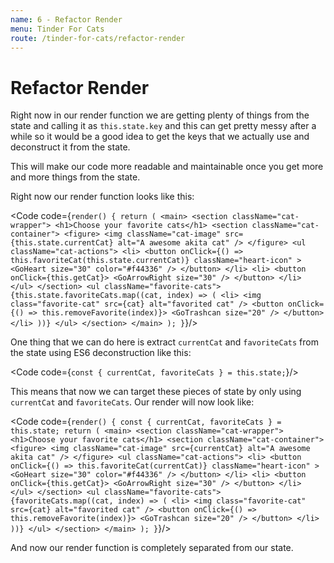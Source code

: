 ```yaml
---
name: 6 - Refactor Render
menu: Tinder For Cats
route: /tinder-for-cats/refactor-render
---
```




# Refactor Render

Right now in our render function we are getting plenty of things from the state and calling it as `this.state.key` and this can get pretty messy after a while so it would be a good idea to get the keys that we actually use and deconstruct it from the state.

This will make our code more readable and maintainable once you get more and more things from the state.

Right now our render function looks like this:

<Code code={`
render() {
  return (
    <main>
      <section className="cat-wrapper">
        <h1>Choose your favorite cats</h1>
        <section className="cat-container">
          <figure>
            <img
              className="cat-image"
              src={this.state.currentCat}
              alt="A awesome akita cat"
            />
          </figure>
          <ul className="cat-actions">
            <li>
              <button
                onClick={() => this.favoriteCat(this.state.currentCat)}
                className="heart-icon"
              >
                <GoHeart size="30" color="#f44336" />
              </button>
            </li>
            <li>
              <button onClick={this.getCat}>
                <GoArrowRight size="30" />
              </button>
            </li>
          </ul>
        </section>
        <ul className="favorite-cats">
          {this.state.favoriteCats.map((cat, index) => (
            <li>
              <img class="favorite-cat" src={cat} alt="favorited cat" />
              <button onClick={() => this.removeFavorite(index)}>
                <GoTrashcan size="20" />
              </button>
            </li>
          ))}
        </ul>
      </section>
    </main>
  );
}
`}/>

One thing that we can do here is extract `currentCat` and `favoriteCats` from the state using ES6 deconstruction like this:

<Code code={`
const { currentCat, favoriteCats } = this.state;
`}/>

This means that now we can target these pieces of state by only using `currentCat` and `favoriteCats`. Our render will now look like:

<Code code={`
render() {
  const { currentCat, favoriteCats } = this.state;
  return (
    <main>
      <section className="cat-wrapper">
        <h1>Choose your favorite cats</h1>
        <section className="cat-container">
          <figure>
            <img
              className="cat-image"
              src={currentCat}
              alt="A awesome akita cat"
            />
          </figure>
          <ul className="cat-actions">
            <li>
              <button
                onClick={() => this.favoriteCat(currentCat)}
                className="heart-icon"
              >
                <GoHeart size="30" color="#f44336" />
              </button>
            </li>
            <li>
              <button onClick={this.getCat}>
                <GoArrowRight size="30" />
              </button>
            </li>
          </ul>
        </section>
        <ul className="favorite-cats">
          {favoriteCats.map((cat, index) => (
            <li>
              <img class="favorite-cat" src={cat} alt="favorited cat" />
              <button onClick={() => this.removeFavorite(index)}>
                <GoTrashcan size="20" />
              </button>
            </li>
          ))}
        </ul>
      </section>
    </main>
  );
}
`}/>

And now our render function is completely separated from our state.
